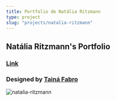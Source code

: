 ```yaml
---
title: Portfolio de Natália Ritzmann
type: project
slug: "projects/natalia-ritzmann"
---
```


## Natália Ritzmann's Portfolio

### [Link](https://nataliaritzmann.com.br)

### Designed by [Tainá Fabro](https://www.linkedin.com/in/tainafabro)

![natalia-ritzmann](./natalia-ritzmann.png)